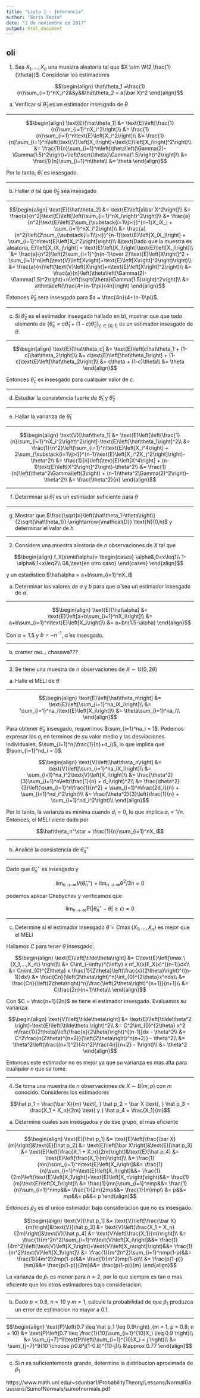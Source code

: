 ```yaml
---
title: "Lista 1 - Inferencia"
author: "Boris Fazio"
date: "2 de noviembre de 2017"
output: html_document
---
```

  
## oli
  
1. Sea $X_1,...,X_n$ una muestra aleatoria tal que $X \sim W(2,\frac{1}{\theta})$. Considerar los estimadores

$$\begin{align}
\hat\theta_1 =\frac{1}{n}\sum_{i=1}^nX_i^2&&y&&\hat\theta_2 = a(\bar X)^2
\end{align}$$

a) Verificar si $\hat\theta_1$ es un estimador insesgado de $\theta$

---
  
$$\begin{align}
\text{E}[\hat\theta_1] &= \text{E}\left[\frac{1}{n}\sum_{i=1}^nX_i^2\right]\\
&= \frac{1}{n}\sum_{i=1}^n\text{E}\left[X_i^2\right]\\
&= \frac{1}{n}\sum_{i=1}^n\left(\text{V}\left[X_i\right]+\text{E}\left[X_i\right]^2\right)\\
&= \frac{1}{n}\sum_{i=1}^n\left[\theta\left(\Gamma(2)-\Gamma(1.5)^2\right)+\left(\sqrt{\theta}\Gamma(1.5)\right)^2\right]\\
&= \frac{1}{n}\sum_{i=1}^n\theta\\
&= \theta
\end{align}$$

Por lo tanto, $\hat\theta_1$ es insesgado.

---

b) Hallar $a$ tal que $\hat\theta_2$ sea insesgado
  
---
  
$$\begin{align}
\text{E}[\hat\theta_2] &= \text{E}\left[a\bar X^2\right]\\
&= \frac{a}{n^2}\text{E}\left[\left(\sum_{i=1}^nX_i\right)^2\right]\\
&= \frac{a}{n^2}\text{E}\left[2\sum_{\substack{i=1\\j>i}}^{n-1}X_iX_j + \sum_{i=1}^nX_i^2\right]\\
&= \frac{a}{n^2}\left(2\sum_{\substack{i=1\\j>i}}^{n-1}\text{E}\left[X_iX_j\right] + \sum_{i=1}^n\text{E}\left[X_i^2\right]\right)\\
&\text{Dado que la muestra es aleatoria, E}\left[X_iX_j\right] = \text{E}\left[X_i\right]\text{E}\left[X_j\right]\\
&= \frac{a}{n^2}\left(2\sum_{i=1}^{n(n-1)\over 2}\text{E}\left[X\right]^2 + \sum_{i=1}^n\left(\text{V}\left[X\right]+\text{E}\left[X\right]^2\right)\right)\\
&= \frac{a}{n}\left(\text{V}\left[X\right]+n\text{E}\left[X\right]^2\right)\\
&= \frac{a}{n}\left[\theta\left(\Gamma(2)-\Gamma(1.5)^2\right)+n\left(\sqrt{\theta}\Gamma(1.5)\right)^2\right]\\
&= a\theta\left(\frac{4+(n-1)\pi}{4n}\right)
\end{align}$$

Entonces $\hat\theta_2$ sera insesgado para $a = \frac{4n}{4+(n-1)\pi}$.

---

c) Si $\hat\theta_2$ es el estimador insesgado hallado en b), mostrar que que todo elemento de $\{\hat\theta_c = c\hat\theta_1 + (1-c)\hat\theta_2\}_{c\in [0,1]}$ es un estimador insesgado de $\theta$.

---

$$\begin{align}
\text{E}[\hat\theta_c] &= \text{E}\left[c\hat\theta_1 + (1-c)\hat\theta_2\right]\\
&= c\text{E}\left[\hat\theta_1\right] + (1-c)\text{E}\left[\hat\theta_2\right]\\
&= c\theta + (1-c)\theta\\
&= \theta
\end{align}$$

Entonces $\hat\theta_c$ es insesgado para cualquier valor de $c$.

---

d) Estudiar la consistencia fuerte de $\hat\theta_1$ y $\hat\theta_2$

---

e) Hallar la varianza de $\hat\theta_1$

---

$$\begin{align}
\text{V}[\hat\theta_1] &= \text{E}\left[\left(\frac{1}{n}\sum_{i=1}^nX_i^2\right)^2\right]-\text{E}\left[\hat\theta_1\right]^2\\
&= \frac{1}{n^2}\left(\sum_{i=1}^n\text{E}\left[X_i^4\right] + 2\sum_{\substack{i=1\\j>i}}^{n-1}\text{E}\left[X_i^2X_j^2\right]\right)-\theta^2\\
&= \frac{1}{n}\left(\text{E}\left[X^4\right] + (n-1)\text{E}\left[X^2\right]^2\right)-\theta^2\\
&= \frac{1}{n}\left(\theta^2\Gamma\left(3\right) + (n-1)\theta^2\Gamma(2)^2\right)-\theta^2\\
&= \frac{\theta^2}{n}
\end{align}$$

---

f) Determinar si $\hat\theta_1$ es un estimador suficiente para $\theta$

---

g) Mostrar que $\frac{\sqrt{n}\left(\hat\theta_1-\theta\right)}{2\sqrt{\hat\theta_1}} \xrightarrow{\mathcal{D}} \text{N}(0,h)$ y determinar el valor de $h$

---

2. Considere una muestra aleatoria de $n$ observaciones de $X$ tal que

$$\begin{align}
f_X(x\mid\alpha)=
\begin{cases}
\alpha&,0<x\leq1\\
1-\alpha&,1<x\leq2\\
0&,\text{en otro caso}
\end{cases}
\end{align}$$

y un estadistico $\hat\alpha = a+b\sum_{i=1}^nX_i$

a) Determinar los valores de $a$ y $b$ para que $\hat\alpha$ sea un estimador insesgado de $\alpha$.

---

$$\begin{align}
\text{E}[\hat\alpha] &= \text{E}\left[a+b\sum_{i=1}^nX_i\right]\\
&= a+b\sum_{i=1}^n\text{E}\left[X_i\right]\\
&= a+bn(1.5-\alpha)
\end{align}$$

Con $a = 1.5$ y $b = -n^{-1}$, $\hat\alpha$ es insesgado.

---

b) cramer rao... chasawa???

---

3. Se tiene una muestra de $n$ observaciones de $X\sim\text{U}(0,2\theta)$

a) Halle el MELI de $\theta$

---

$$\begin{align}
\text{E}\left[\hat\theta_n\right] &= \text{E}\left[\sum_{i=1}^na_iX_i\right]\\
&= \sum_{i=1}^na_i\text{E}\left[X_i\right]\\
&= \theta\sum_{i=1}^na_i\\
\end{align}$$

Para obtener $\hat\theta_n$ insesgado, requerimos $\sum_{i=1}^na_i = 1$. Podemos expresar los $a_i$ en terminos de su valor medio y las desviaciones individuales, $\sum_{i=1}^n(\frac{1}{n}+d_i)$, lo que implica que $\sum_{i=1}^nd_i = 0$.

$$\begin{align}
\text{V}\left[\hat\theta_n\right] &= \text{V}\left[\sum_{i=1}^na_iX_i\right]\\
&= \sum_{i=1}^na_i^2\text{V}\left[X_i\right]\\
&= \frac{\theta^2}{3}\sum_{i=1}^n\left(\frac{1}{n} + d_i\right)^2\\
&= \frac{\theta^2}{3}\left(\sum_{i=1}^n\frac{1}{n^2} + \sum_{i=1}^n\frac{2d_i}{n} + \sum_{i=1}^nd_i^2\right)\\
&= \frac{\theta^2}{3}\left(\frac{1}{n} + \sum_{i=1}^nd_i^2\right)\\
\end{align}$$

Por lo tanto, la varianza es minima cuando $d_i = 0$, lo que implica $a_i = 1/n$. Entonces, el MELI viene dado por

$$\hat\theta_n^\star = \frac{1}{n}\sum_{i=1}^nX_i$$

---

b) Analice la consistencia de $\hat\theta_n^\star$

---

Dado que $\hat\theta_n^\star$ es insesgado y

$$\lim_{n \to \infty}V\left(\hat\theta_n^\star\right) = \lim_{n \to \infty}\theta^2/3n = 0$$

podemos aplicar Chebychev y verificamos que


$$\lim_{n\to\infty}\text{P}\left(|\hat\theta_n^\star - \theta| \geq \epsilon\right) = 0$$

---

c) Determine si el estimador insesgado $\tilde\theta = C\max \{X_1,...,X_n\}$ es mejor que el MELI

Hallamos $C$ para tener $\tilde \theta$ insesgado:

$$\begin{align}
\text{E}\left[\tilde\theta\right] &= C\text{E}\left[\max \{X_1,...,X_n\} \right]\\
&= C\int_{-\infty}^{\infty} x nf_X(x)F_X(x)^{(n-1)}dx\\
&= Cn\int_{0}^{2\theta} x \frac{1}{2\theta}\left(\frac{x}{2\theta}\right)^{(n-1)}dx\\
&= \frac{Cn}{\left(2\theta\right)^n}\int_{0}^{2\theta}x^ndx\\
&= \frac{Cn}{\left(2\theta\right)^n}\frac{\left(2\theta\right)^{n+1}}{n+1}\\
&= C\frac{2n}{n+1}\theta\\
\end{align}$$

Con $C = \frac{n+1}{2n}$ se tiene el estimador insesgado. Evaluamos su varianza:

$$\begin{align}
\text{V}\left[\tilde\theta\right] &= \text{E}\left[\tilde\theta^2 \right]-\text{E}\left[\tilde\theta \right]^2\\
&= C^2\int_{0}^{2\theta} x^2 n\frac{1}{2\theta}\left(\frac{x}{2\theta}\right)^{(n-1)}dx - \theta^2\\
&= C^2\frac{n(2\theta)^{n+2}}{\left(2\theta\right)^n(n+2)} - \theta^2\\
&= \theta^2\left(\frac{(n+1)^2}{4n^2}\frac{4n}{n+2} - 1\right)\\
&= \theta^2
\end{align}$$

Entonces este estimador no es mejor ya que su varianza es mas alta para cualquier $n$ que se tome.

---

4. Se toma una muestra de $n$ observaciones de $X \sim \text{B}(m,p)$ con $m$ conocido. Consideres los estimadores

$$\hat p_1 = \frac{\bar X}{m} \text{, } \hat p_2 = \bar X \text{, } \hat p_3 = \frac{X_1 + X_n}{2m} \text{ y } \hat p_4 = \frac{X_1}{m}$$

a) Determine cuales son insesgados y de ese grupo, el mas eficiente

---

$$\begin{align}
\text{E}[\hat p_1] &= \text{E}\left[\frac{\bar X}{m}\right]&\text{E}[\hat p_2] &= \text{E}\left[\bar X\right]&\text{E}[\hat p_3] &= \text{E}\left[\frac{X_1 + X_n}{2m}\right]&\text{E}[\hat p_4] &= \text{E}\left[\frac{X_1}{m}\right]\\
&= \frac{1}{mn}\sum_{i=1}^n\text{E}\left[X_i\right]&&= \frac{1}{n}\sum_{i=1}^n\text{E}\left[X_i\right]&&= \frac{1}{2m}\left(\text{E}\left[X_1\right]+\text{E}\left[X_n\right]\right)&&= \frac{1}{m}\text{E}\left[X_1\right]\\
&= \frac{1}{mn}\sum_{i=1}^nmp&&= \frac{1}{n}\sum_{i=1}^nmp&&= \frac{1}{2m}2mp&&= \frac{1}{m}mp\\
&= p&&= mp&&= p&&= p
\end{align}$$

Entonces $\hat p_2$ es el unico estimador bajo consideracion que no es insesgado.

$$\begin{align}
\text{V}[\hat p_1] &= \text{V}\left[\frac{\bar X}{m}\right]&\text{V}[\hat p_3] &= \text{V}\left[\frac{X_1 + X_n}{2m}\right]&\text{V}[\hat p_4] &= \text{V}\left[\frac{X_1}{m}\right]\\
&= \frac{1}{m^2n^2}\sum_{i=1}^n\text{V}\left[X_i\right]&&= \frac{1}{4m^2}\left(\text{V}\left[X_1\right]+\text{V}\left[X_n\right]\right)&&= \frac{1}{m^2}\text{V}\left[X_1\right]\\
&= \frac{1}{m^2n^2}\sum_{i=1}^nmp(1-p)&&= \frac{1}{4m^2}2mp(1-p)&&= \frac{1}{m^2}mp(1-p)\\
&= \frac{p(1-p)}{nm}&&= \frac{p(1-p)}{2m}&&= \frac{p(1-p)}{m}
\end{align}$$

La varianza de $\hat p_1$ es menor para $n > 2$, por lo que siempre es tan o mas eficiente que los otros estimadores bajo consideracion.

---

b) Dado $p = 0.8$, $n = 10$ y $m = 1$, calcule la probabilidad de que $\hat p_1$ produzca un error de estimacion no mayor a $0.1$.

---

$$\begin{align}
\text{P}\left(0.7 \leq \hat p_1 \leq 0.9\right)_{m = 1, p = 0.8; n = 10} &= \text{P}\left(0.7 \leq \frac{1}{10}\sum_{i=1}^{10}X_i \leq 0.9 \right)\\
&= \sum_{j=7}^9\text{P}\left(\sum_{i=1}^{10}X_i = j \right)\\
&= \sum_{j=7}^9{10 \choose j}0.8^j(1-0.8)^{10-j}\\
&\approx 0.77 
\end{align}$$

---

c) Si $n$ es suficientemente grande, determine la distribucion aproximada de $\hat p_1$



https://www.math.unl.edu/~sdunbar1/ProbabilityTheory/Lessons/NormalGaussians/SumofNormals/sumofnormals.pdf
